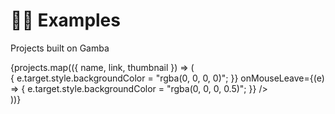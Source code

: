 
# 👨‍💻 Examples

Projects built on Gamba

<Cards>
  {projects.map(({ name, link, thumbnail }) => (
    <Card
      style={{
        position: "relative",
      }}
      arrow
      image={thumbnail}
      title={name}
      target="_blank"
      href={link}
      key={name}
    >
      <div
        style={{
          position: "absolute",
          top: 0,
          left: 0,
          zIndex: 10,
          width: "100%",
          height: "100%",
          backgroundColor: "rgba(0, 0, 0, 0.5)",
          display: "flex",
          justifyContent: "center",
          alignItems: "center",
          color: "white",
          fontSize: "24px",
          overflow: "hidden",
          transition: "background-color 0.3s",
        }}
        onMouseEnter={(e) => {
          e.target.style.backgroundColor = "rgba(0, 0, 0, 0)";
        }}
        onMouseLeave={(e) => {
          e.target.style.backgroundColor = "rgba(0, 0, 0, 0.5)";
        }}
      />
      <div
        style={{
          position: "relative",
          height: "100px",
          backgroundImage: `url(${thumbnail})`,
          backgroundSize: "cover",
          backgroundPosition: "center",
          borderRadius: "8px",
          overflow: "hidden",
        }}
      ></div>
    </Card>
  ))}
</Cards>
<Cards
  style={{
    display: "flex",
    justifyContent: "center",
  }}
>
  <Card
    arrow
    title="Add Your Project"
    target="_blank"
    href="https://github.com/gamba-labs/gamba/blob/docs/apps/website/pages/docs/exampleLinks.js"
    key="add-your-project"
    style={{
      width: "33%",
      margin: "auto",
    }}
  />
</Cards>
